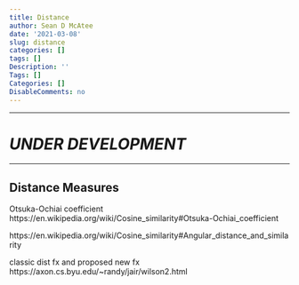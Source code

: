 ---
title: Distance
author: Sean D McAtee
date: '2021-03-08'
slug: distance
categories: []
tags: []
Description: ''
Tags: []
Categories: []
DisableComments: no
---

***
# _UNDER DEVELOPMENT_
***


## Distance Measures

Otsuka-Ochiai coefficient
https://en.wikipedia.org/wiki/Cosine_similarity#Otsuka-Ochiai_coefficient

https://en.wikipedia.org/wiki/Cosine_similarity#Angular_distance_and_similarity

classic dist fx and proposed new fx
https://axon.cs.byu.edu/~randy/jair/wilson2.html



